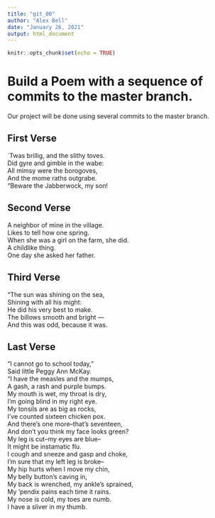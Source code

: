 ```yaml
---
title: "git_00"
author: "Alex Bell"
date: "January 26, 2021"
output: html_document
---
```


```r
knitr::opts_chunk$set(echo = TRUE)
```
# Build a Poem with a sequence of commits to the master branch.
Our project will be done using several commits to the master branch.
<!-- Do not modify or change any text in "!--" bracketed areas such as this --- these are instructions to
you, if you change any of this the git program will notice it and compromise your git merging strategy !-->

## First Verse 
<!--Put the first five lines of a poem by Lewis Carrol in this section!-->

`Twas brillig, and the slithy toves.   
Did gyre and gimble in the wabe:  
All mimsy were the borogoves,  
And the mome raths outgrabe.  
"Beware the Jabberwock, my son!  

## Second Verse
<!--Put the first five lines of a poem by Robert Frost here!-->

A neighbor of mine in the village.   
Likes to tell how one spring.   
When she was a girl on the farm, she did.   
A childlike thing.    
One day she asked her father.   

## Third Verse
<!--Put the first two verses of The Walrus and the Carpenter here!-->


"The sun was shining on the sea,  
Shining with all his might:  
He did his very best to make.   
The billows smooth and bright —  
And this was odd, because it was. 

## Last Verse
<!--Put a short poem of your choice 8-20 lines,here!-->


“I cannot go to school today,"  
Said little Peggy Ann McKay.  
“I have the measles and the mumps,  
A gash, a rash and purple bumps.  
My mouth is wet, my throat is dry,  
I’m going blind in my right eye.  
My tonsils are as big as rocks,  
I’ve counted sixteen chicken pox.   
And there’s one more--that’s seventeen,  
And don’t you think my face looks green?  
My leg is cut--my eyes are blue--  
It might be instamatic flu.  
I cough and sneeze and gasp and choke,  
I’m sure that my left leg is broke--  
My hip hurts when I move my chin,  
My belly button’s caving in,  
My back is wrenched, my ankle’s sprained,   
My ‘pendix pains each time it rains.  
My nose is cold, my toes are numb.  
I have a sliver in my thumb.  